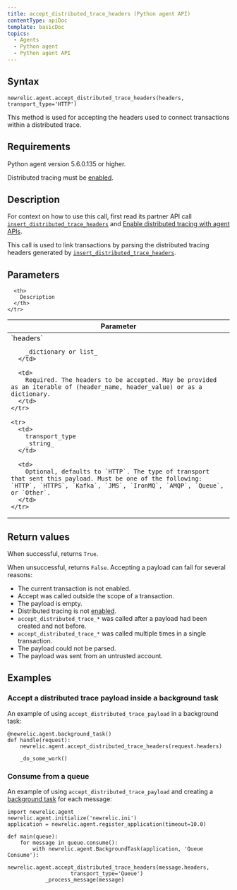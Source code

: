 ```yaml
---
title: accept_distributed_trace_headers (Python agent API)
contentType: apiDoc
template: basicDoc
topics:
  - Agents
  - Python agent
  - Python agent API
---
```


## Syntax

```
newrelic.agent.accept_distributed_trace_headers(headers, transport_type='HTTP')
```

This method is used for accepting the headers used to connect transactions within a distributed trace.

## Requirements

Python agent version 5.6.0.135 or higher.

Distributed tracing must be [enabled](https://docs.newrelic.com/docs/enable-distributed-tracing#python).

## Description

For context on how to use this call, first read its partner API call [`insert_distributed_trace_headers`](/docs/agents/python-agent/python-agent-api/insertdistributedtraceheaders-python-agent-api) and [Enable distributed tracing with agent APIs](https://docs.newrelic.com/docs/enable-distributed-tracing#agent-apis).

This call is used to link transactions by parsing the distributed tracing headers generated by [`insert_distributed_trace_headers`](/docs/agents/python-agent/python-agent-api/insertdistributedtraceheaders-python-agent-api).

## Parameters

<Table>
  <thead>
    <tr>
      <th width="25%">
        Parameter
      </th>

      <th>
        Description
      </th>
    </tr>
  </thead>

  <tbody>
    <tr>
      <td>
        `headers`

        _dictionary or list_
      </td>

      <td>
        Required. The headers to be accepted. May be provided as an iterable of (header_name, header_value) or as a dictionary.
      </td>
    </tr>

    <tr>
      <td>
        transport_type  
        _string_
      </td>

      <td>
        Optional, defaults to `HTTP`. The type of transport that sent this payload. Must be one of the following: `HTTP`, `HTTPS`, `Kafka`, `JMS`, `IronMQ`, `AMQP`, `Queue`, or `Other`.
      </td>
    </tr>
  </tbody>
</Table>

## Return values

When successful, returns `True`.

When unsuccessful, returns `False`. Accepting a payload can fail for several reasons:

* The current transaction is not enabled.
* Accept was called outside the scope of a transaction.
* The payload is empty.
* Distributed tracing is not [enabled](/docs/enable-distributed-tracing).
* `accept_distributed_trace_*` was called after a payload had been created and not before.
* `accept_distributed_trace_*` was called multiple times in a single transaction.
* The payload could not be parsed.
* The payload was sent from an untrusted account.

## Examples

### Accept a distributed trace payload inside a background task

An example of using `accept_distributed_trace_payload` in a background task:

```
@newrelic.agent.background_task()
def handle(request):
    newrelic.agent.accept_distributed_trace_headers(request.headers)

    _do_some_work()
```

### Consume from a queue

An example of using `accept_distributed_trace_payload` and creating a [background task](/docs/agents/python-agent/supported-features/python-background-tasks) for each message:

```
import newrelic.agent
newrelic.agent.initialize('newrelic.ini')
application = newrelic.agent.register_application(timeout=10.0)

def main(queue):
    for message in queue.consume():
        with newrelic.agent.BackgroundTask(application, 'Queue Consume'):
            newrelic.agent.accept_distributed_trace_headers(message.headers,
                    transport_type='Queue')
            _process_message(message)
```
